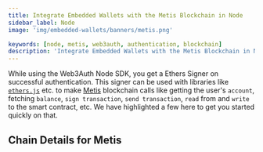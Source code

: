 ```yaml
---
title: Integrate Embedded Wallets with the Metis Blockchain in Node
sidebar_label: Node
image: 'img/embedded-wallets/banners/metis.png'

keywords: [node, metis, web3auth, authentication, blockchain]
description: 'Integrate Embedded Wallets with the Metis Blockchain in Node | Embedded Wallets'
---
```



While using the Web3Auth Node SDK, you get a Ethers Signer on successful authentication. This signer can be used with libraries like [`ethers.js`](https://docs.ethers.io/v5/getting-started/) etc. to make [Metis](https://ethereum.org/) blockchain calls like getting the user's `account`, fetching `balance`, `sign transaction`, `send transaction`, `read` from and `write` to the smart contract, etc. We have highlighted a few here to get you started quickly on that.

## Chain Details for Metis

<ChainDetailsMetis />

<EVMInteraction />
